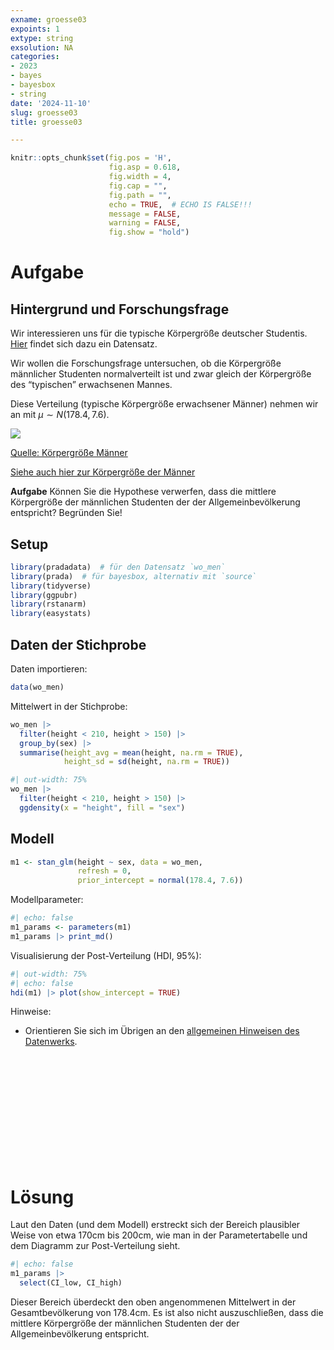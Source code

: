 ```yaml
---
exname: groesse03
expoints: 1
extype: string
exsolution: NA
categories:
- 2023
- bayes
- bayesbox
- string
date: '2024-11-10'
slug: groesse03
title: groesse03

---
```




<!-- WORK IN PROGRESS -->


```r
knitr::opts_chunk$set(fig.pos = 'H',
                      fig.asp = 0.618,
                      fig.width = 4,
                      fig.cap = "", 
                      fig.path = "",
                      echo = TRUE,  # ECHO IS FALSE!!!
                      message = FALSE,
                      warning = FALSE,
                      fig.show = "hold")
```



# Aufgabe


## Hintergrund und Forschungsfrage

Wir interessieren uns für die typische Körpergröße deutscher Studentis.
[Hier](https://raw.githubusercontent.com/sebastiansauer/pradadata/master/data-raw/wo_men.csv) findet sich dazu ein Datensatz.

Wir wollen die Forschungsfrage untersuchen, ob die Körpergröße männlicher Studenten normalverteilt ist und zwar gleich der Körpergröße des "typischen" erwachsenen Mannes.

Diese Verteilung (typische Körpergröße erwachsener Männer) nehmen wir an mit $\mu \sim N(178.4, 7.6)$.

![](https://ourworldindata.org/images/published/height-distribution_850.png)


[Quelle: Körpergröße Männer](https://ourworldindata.org/human-height)


[Siehe auch hier zur Körpergröße der Männer](https://de.wikipedia.org/wiki/Liste_der_L%C3%A4nder_nach_K%C3%B6rpergr%C3%B6%C3%9Fe)


**Aufgabe** Können Sie die Hypothese verwerfen, dass die mittlere Körpergröße der männlichen Studenten der der Allgemeinbevölkerung entspricht? Begründen Sie!



## Setup

```r
library(pradadata)  # für den Datensatz `wo_men`
library(prada)  # für bayesbox, alternativ mit `source`
library(tidyverse)
library(ggpubr)
library(rstanarm)
library(easystats)
```


## Daten der Stichprobe


Daten importieren:

```r
data(wo_men)
```


Mittelwert in der Stichprobe:

```r
wo_men |> 
  filter(height < 210, height > 150) |> 
  group_by(sex) |> 
  summarise(height_avg = mean(height, na.rm = TRUE),
            height_sd = sd(height, na.rm = TRUE))
```

```r
#| out-width: 75%
wo_men |> 
  filter(height < 210, height > 150) |> 
  ggdensity(x = "height", fill = "sex")
```



## Modell


```r
m1 <- stan_glm(height ~ sex, data = wo_men,
               refresh = 0,
               prior_intercept = normal(178.4, 7.6))

```

Modellparameter:

```r
#| echo: false
m1_params <- parameters(m1)
m1_params |> print_md()
```

Visualisierung der Post-Verteilung (HDI, 95%):

```r
#| out-width: 75%
#| echo: false
hdi(m1) |> plot(show_intercept = TRUE)
```


Hinweise:


- Orientieren Sie sich im Übrigen an den [allgemeinen Hinweisen des Datenwerks](https://datenwerk.netlify.app/hinweise).




</br>
</br>
</br>
</br>
</br>
</br>
</br>
</br>
</br>
</br>

# Lösung

Laut den Daten (und dem Modell) erstreckt sich der Bereich plausibler Weise von etwa 170cm bis 200cm,
wie man in der Parametertabelle und dem Diagramm zur Post-Verteilung sieht.

```r
#| echo: false
m1_params |> 
  select(CI_low, CI_high) 
```


Dieser Bereich überdeckt den oben angenommenen Mittelwert in der Gesamtbevölkerung von 178.4cm.
Es ist also nicht auszuschließen, dass die mittlere Körpergröße der männlichen Studenten der der Allgemeinbevölkerung entspricht.
